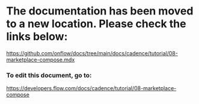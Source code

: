 # The documentation has been moved to a new location. Please check the links below:

https://github.com/onflow/docs/tree/main/docs/cadence/tutorial/08-marketplace-compose.mdx

### To edit this document, go to:

https://developers.flow.com/docs/cadence/tutorial/08-marketplace-compose

